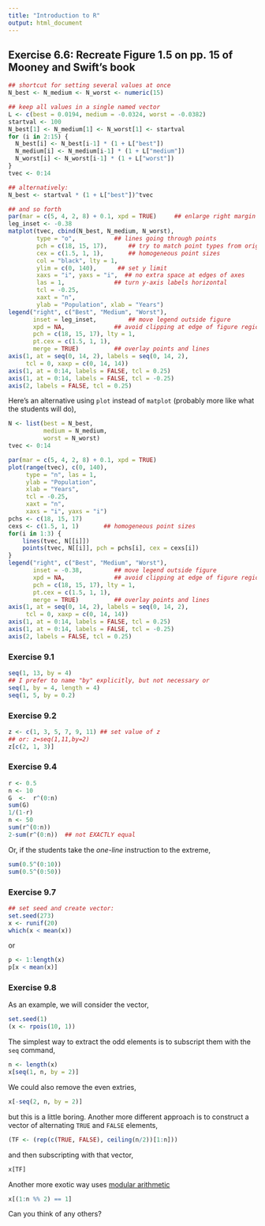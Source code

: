 ```yaml
---
title: "Introduction to R"
output: html_document
---
```


## Exercise 6.6: Recreate Figure 1.5 on pp. 15 of Mooney and Swift's book

```r
## shortcut for setting several values at once
N_best <- N_medium <- N_worst <- numeric(15)

## keep all values in a single named vector
L <- c(best = 0.0194, medium = -0.0324, worst = -0.0382)
startval <- 100
N_best[1] <- N_medium[1] <- N_worst[1] <- startval
for (i in 2:15) {
  N_best[i] <- N_best[i-1] * (1 + L["best"])
  N_medium[i] <- N_medium[i-1] * (1 + L["medium"])
  N_worst[i] <- N_worst[i-1] * (1 + L["worst"])
}
tvec <- 0:14

## alternatively:
N_best <- startval * (1 + L["best"])^tvec

## and so forth
par(mar = c(5, 4, 2, 8) + 0.1, xpd = TRUE)     ## enlarge right margin for legend
leg_inset <- -0.38
matplot(tvec, cbind(N_best, N_medium, N_worst),
        type = "o",           ## lines going through points
        pch = c(18, 15, 17),      ## try to match point types from orig.
        cex = c(1.5, 1, 1),       ## homogeneous point sizes
        col = "black", lty = 1,  
        ylim = c(0, 140),      ## set y limit
        xaxs = "i", yaxs = "i",  ## no extra space at edges of axes
        las = 1,              ## turn y-axis labels horizontal
        tcl = -0.25,
        xaxt = "n",
        ylab = "Population", xlab = "Years")
legend("right", c("Best", "Medium", "Worst"),
       inset = leg_inset,         ## move legend outside figure
       xpd = NA,              ## avoid clipping at edge of figure region
       pch = c(18, 15, 17), lty = 1,
       pt.cex = c(1.5, 1, 1),
       merge = TRUE)          ## overlay points and lines
axis(1, at = seq(0, 14, 2), labels = seq(0, 14, 2), 
     tcl = 0, xaxp = c(0, 14, 14))
axis(1, at = 0:14, labels = FALSE, tcl = 0.25)
axis(1, at = 0:14, labels = FALSE, tcl = -0.25)
axis(2, labels = FALSE, tcl = 0.25)
```

Here's an alternative using `plot` instead of `matplot` (probably more like what the students will do),
```r
N <- list(best = N_best,
          medium = N_medium,
          worst = N_worst)
tvec <- 0:14

par(mar = c(5, 4, 2, 8) + 0.1, xpd = TRUE)
plot(range(tvec), c(0, 140),
     type = "n", las = 1,
     ylab = "Population",
     xlab = "Years",
     tcl = -0.25,
     xaxt = "n",
     xaxs = "i", yaxs = "i")
pchs <- c(18, 15, 17)
cexs <- c(1.5, 1, 1)       ## homogeneous point sizes
for(i in 1:3) {
    lines(tvec, N[[i]])
    points(tvec, N[[i]], pch = pchs[i], cex = cexs[i])
}
legend("right", c("Best", "Medium", "Worst"),
       inset = -0.38,         ## move legend outside figure
       xpd = NA,              ## avoid clipping at edge of figure region
       pch = c(18, 15, 17), lty = 1,
       pt.cex = c(1.5, 1, 1),
       merge = TRUE)          ## overlay points and lines
axis(1, at = seq(0, 14, 2), labels = seq(0, 14, 2), 
     tcl = 0, xaxp = c(0, 14, 14))
axis(1, at = 0:14, labels = FALSE, tcl = 0.25)
axis(1, at = 0:14, labels = FALSE, tcl = -0.25)
axis(2, labels = FALSE, tcl = 0.25)
```


### Exercise 9.1
```r
seq(1, 13, by = 4)
## I prefer to name "by" explicitly, but not necessary or
seq(1, by = 4, length = 4)
seq(1, 5, by = 0.2)
```


### Exercise 9.2
```r
z <- c(1, 3, 5, 7, 9, 11) ## set value of z
## or: z=seq(1,11,by=2)
z[c(2, 1, 3)]
```

### Exercise 9.4
```r
r <- 0.5
n <- 10
G  <-  r^(0:n)
sum(G)
1/(1-r)
n <- 50
sum(r^(0:n))
2-sum(r^(0:n))  ## not EXACTLY equal
```
Or, if the students take the *one-line* instruction to the extreme,
```r
sum(0.5^(0:10))
sum(0.5^(0:50))
```

### Exercise 9.7
```r
## set seed and create vector:
set.seed(273)
x <- runif(20)
which(x < mean(x))
```
or
```r
p <- 1:length(x)
p[x < mean(x)]
```

### Exercise 9.8
As an example, we will consider the vector,
```r
set.seed(1)
(x <- rpois(10, 1))
```
The simplest way to extract the odd elements is to subscript them with the `seq` command,
```r
n <- length(x)
x[seq(1, n, by = 2)]
```
We could also remove the even extries,
```r
x[-seq(2, n, by = 2)]
```
but this is a little boring.  Another more different approach is to construct a vector of alternating `TRUE` and `FALSE` elements,
```r
(TF <- (rep(c(TRUE, FALSE), ceiling(n/2))[1:n]))
```
and then subscripting with that vector,
```r
x[TF]
```
Another more exotic way uses [modular arithmetic](http://en.wikipedia.org/wiki/Modular_arithmetic)
```r
x[(1:n %% 2) == 1]
```
Can you think of any others?
